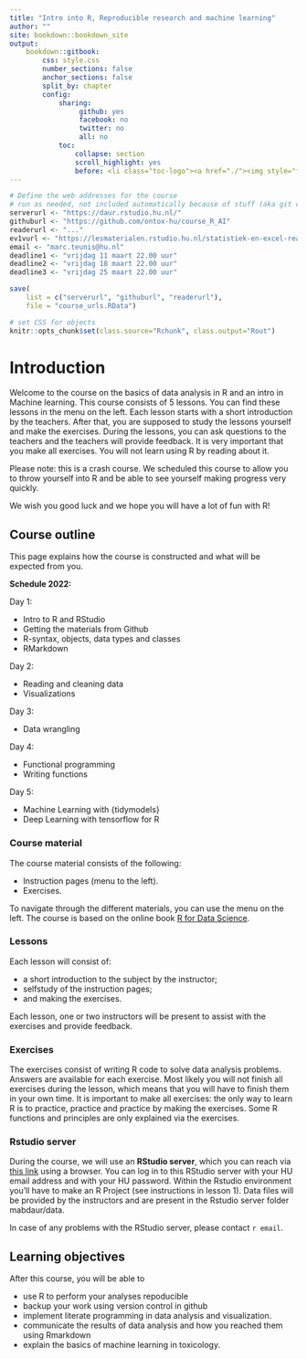 ```yaml
---
title: "Intro into R, Reproducible research and machine learning"
author: ""
site: bookdown::bookdown_site
output: 
    bookdown::gitbook:
        css: style.css
        number_sections: false
        anchor_sections: false
        split_by: chapter
        config:
            sharing:
                 github: yes
                 facebook: no
                 twitter: no
                 all: no
            toc:
                collapse: section
                scroll_highlight: yes
                before: <li class="toc-logo"><a href="./"><img style="float:left;" src="images/voorbeeldlogo2.png"></a> <h4 class=".paddingtitel ">DAUR1 </h2></li>
---
```


```r
# Define the web addresses for the course
# run as needed, not included automatically because of stuff (aka git complains)
serverurl <- "https://daur.rstudio.hu.nl/"
githuburl <- "https://github.com/ontox-hu/course_R_AI"
readerurl <- "..."
ev1vurl <- "https://lesmaterialen.rstudio.hu.nl/statistiek-en-excel-reader/"
email <- "marc.teunis@hu.nl"
deadline1 <- "vrijdag 11 maart 22.00 uur"
deadline2 <- "vrijdag 18 maart 22.00 uur"
deadline3 <- "vrijdag 25 maart 22.00 uur"

save(
    list = c("serverurl", "githuburl", "readerurl"), 
    file = "course_urls.RData")
```


```r
# set CSS for objects
knitr::opts_chunk$set(class.source="Rchunk", class.output="Rout")
```

# Introduction {-}

Welcome to the course on the basics of data analysis in R and an intro in Machine learning. This course consists of 5 lessons. You can find these lessons in the menu on the left. Each lesson starts with a short introduction by the teachers. After that, you are supposed to study the lessons yourself and make the exercises. During the lessons, you can ask questions to the teachers and the teachers will provide feedback. It is very important that you make all exercises. You will not learn using R by reading about it. 

Please note: this is a crash course. We scheduled this course to allow you to throw yourself into R and be able to see yourself making progress very quickly. 

We wish you good luck and we hope you will have a lot of fun with R!

## Course outline

This page explains how the course is constructed and what will be expected from you.

**Schedule 2022:**

Day 1:

 - Intro to R and RStudio
 - Getting the materials from Github
 - R-syntax, objects, data types and classes
 - RMarkdown
 

Day 2:

 - Reading and cleaning data
 - Visualizations
 

Day 3:

 - Data wrangling
 

Day 4:

 - Functional programming
 - Writing functions
 

Day 5:

 - Machine Learning with {tidymodels}
 - Deep Learning with tensorflow for R



### Course material

The course material consists of the following:

- Instruction pages (menu to the left). 
- Exercises.

To navigate through the different materials, you can use the menu on the left. The course is based on the online book [R for Data Science](https://r4ds.had.co.nz/index.html).

### Lessons

Each lesson will consist of:

- a short introduction to the subject by the instructor;
- selfstudy of the instruction pages; 
- and making the exercises.

Each lesson, one or two instructors will be present to assist with the exercises and provide feedback. 

### Exercises

The exercises consist of writing R code to solve data analysis problems. Answers are available for each exercise. Most likely you will not finish all exercises during the lesson, which means that you will have to finish them in your own time. It is important to make all exercises: the only way to learn R is to practice, practice and practice by making the exercises. Some R functions and principles are only explained via the exercises.


### Rstudio server

During the course, we will use an **RStudio server**, which you can reach via [this link](`r serverurl`) using a browser. You can log in to this RStudio server with your HU email address and with your HU password. Within the Rstudio environment you'll have to make an R Project (see instructions in lesson 1). Data files will be provided by the instructors and are present in the Rstudio server folder mabdaur/data. 

In case of any problems with the RStudio server, please contact `r email`.


## Learning objectives

After this course, you will be able to 

- use R to perform your analyses repoducible
- backup your work using version control in github
- implement literate programming in data analysis and visualization.
- communicate the results of data analysis and how you reached them using Rmarkdown
- explain the basics of machine learning in toxicology.
